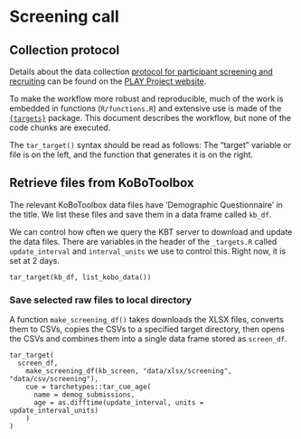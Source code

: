 # Screening call {-}

## Collection protocol {-}

Details about the data collection [protocol for participant screening and recruiting](https://www.play-project.org/collection.html#Participant_Recruitment) can be found on the [PLAY Project website](https://play-project.org).

To make the workflow more robust and reproducible, much of the work is embedded in functions (`R/functions.R`) and extensive use is made of the [`{targets}`](https://cran.r-project.org/web/packages/targets/) package. 
This document describes the workflow, but none of the code chunks are executed.

The `tar_target()` syntax should be read as follows: The "target" variable or file is on the left, and the function that generates it is on the right.

## Retrieve files from KoBoToolbox {-}

The relevant KoBoToolbox data files have 'Demographic Questionnaire' in the title.
We list these files and save them in a data frame called `kb_df`.

::: {.rmdnote}
We can control how often we query the KBT server to download and update the data files.
There are variables in the header of the `_targets.R` called `update_interval` and `interval_units` we use to control this.
Right now, it is set at 2 days.
:::

```
tar_target(kb_df, list_kobo_data())
```

### Save selected raw files to local directory {-}

A function `make_screening_df()` takes downloads the XLSX files, converts them to CSVs, copies the CSVs to a specified target directory, then opens the CSVs and combines them into a single data frame stored as `screen_df`.

```
tar_target(
  screen_df,
    make_screening_df(kb_screen, "data/xlsx/screening", "data/csv/screening"),
    cue = tarchetypes::tar_cue_age(
      name = demog_submissions,
      age = as.difftime(update_interval, units = update_interval_units)
    )
)
```

